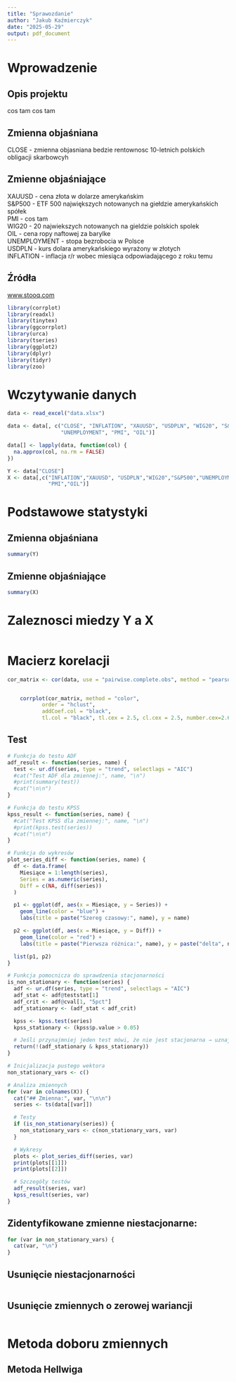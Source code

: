 ```yaml
---
title: "Sprawozdanie"
author: "Jakub Kaźmierczyk"
date: "2025-05-29"
output: pdf_document
---
```


# Wprowadzenie

## Opis projektu

cos tam cos tam

## Zmienna objaśniana

CLOSE - zmienna objasniana bedzie rentownosc 10-letnich polskich obligacji skarbowcyh

## Zmienne objaśniające

XAUUSD - cena złota w dolarze amerykańskim\
S&P500 - ETF 500 największych notowanych na giełdzie amerykańskich spółek\
PMI - cos tam\
WIG20 - 20 najwiekszych notowanych na gieldzie polskich spolek\
OIL - cena ropy naftowej za barylke\
UNEMPLOYMENT - stopa bezrobocia w Polsce\
USDPLN - kurs dolara amerykańskiego wyrażony w złotych\
INFLATION - inflacja r/r wobec miesiąca odpowiadającego z roku temu\

## Źródła

[www.stooq.com](https://stooq.pl)\

```r
library(corrplot)
library(readxl)
library(tinytex)
library(ggcorrplot)
library(urca)      
library(tseries)   
library(ggplot2)   
library(dplyr)     
library(tidyr)
library(zoo)


```

# Wczytywanie danych

```r
data <- read_excel("data.xlsx")

data <- data[, c("CLOSE", "INFLATION", "XAUUSD", "USDPLN", "WIG20", "S&P500", 
                 "UNEMPLOYMENT", "PMI", "OIL")]

data[] <- lapply(data, function(col) {
  na.approx(col, na.rm = FALSE)
})

Y <- data["CLOSE"]
X <- data[,c("INFLATION","XAUUSD", "USDPLN","WIG20","S&P500","UNEMPLOYMENT",
             "PMI","OIL")]
```

# Podstawowe statystyki

## Zmienna objaśniana

```r
summary(Y)
```

## Zmienne objaśniające

```r
summary(X)

```

# Zaleznosci miedzy Y a X

```r

```

# Macierz korelacji

```r
cor_matrix <- cor(data, use = "pairwise.complete.obs", method = "pearson")


    corrplot(cor_matrix, method = "color",
           order = "hclust",
           addCoef.col = "black", 
           tl.col = "black", tl.cex = 2.5, cl.cex = 2.5, number.cex=2.6)
```

## Test

```r

# Funkcja do testu ADF
adf_result <- function(series, name) {
  test <- ur.df(series, type = "trend", selectlags = "AIC")
  #cat("Test ADF dla zmiennej:", name, "\n")
  #print(summary(test))
  #cat("\n\n")
}

# Funkcja do testu KPSS
kpss_result <- function(series, name) {
  #cat("Test KPSS dla zmiennej:", name, "\n")
  #print(kpss.test(series))
  #cat("\n\n")
}

# Funkcja do wykresów
plot_series_diff <- function(series, name) {
  df <- data.frame(
    Miesiące = 1:length(series),
    Series = as.numeric(series),
    Diff = c(NA, diff(series))
  )

  p1 <- ggplot(df, aes(x = Miesiące, y = Series)) +
    geom_line(color = "blue") +
    labs(title = paste("Szereg czasowy:", name), y = name)

  p2 <- ggplot(df, aes(x = Miesiące, y = Diff)) +
    geom_line(color = "red") +
    labs(title = paste("Pierwsza różnica:", name), y = paste("delta", name))

  list(p1, p2)
}

# Funkcja pomocnicza do sprawdzenia stacjonarności
is_non_stationary <- function(series) {
  adf <- ur.df(series, type = "trend", selectlags = "AIC")
  adf_stat <- adf@teststat[1]
  adf_crit <- adf@cval[1, "5pct"]
  adf_stationary <- (adf_stat < adf_crit)

  kpss <- kpss.test(series)
  kpss_stationary <- (kpss$p.value > 0.05)

  # Jeśli przynajmniej jeden test mówi, że nie jest stacjonarna → uznaj za niestacjonarną
  return(!(adf_stationary & kpss_stationary))
}

# Inicjalizacja pustego wektora
non_stationary_vars <- c()

# Analiza zmiennych
for (var in colnames(X)) {
  cat("## Zmienna:", var, "\n\n")
  series <- ts(data[[var]])

  # Testy
  if (is_non_stationary(series)) {
    non_stationary_vars <- c(non_stationary_vars, var)
  }

  # Wykresy
  plots <- plot_series_diff(series, var)
  print(plots[[1]])
  print(plots[[2]])

  # Szczegóły testów
  adf_result(series, var)
  kpss_result(series, var)
}
```

## Zidentyfikowane zmienne niestacjonarne:

```r
for (var in non_stationary_vars) {
  cat(var, "\n")
}

```

## Usunięcie niestacjonarności 
```r

```

## Usunięcie zmiennych o zerowej wariancji

```r


```

# Metoda doboru zmiennych

## Metoda Hellwiga

```r

```
